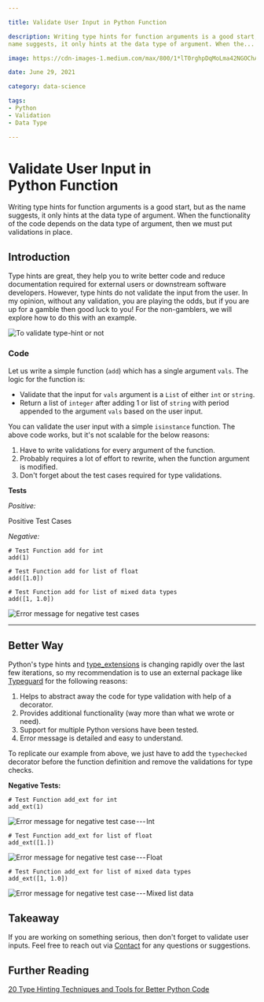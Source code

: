 ```yaml
---

title: Validate User Input in Python Function 

description: Writing type hints for function arguments is a good start, but as the
name suggests, it only hints at the data type of argument. When the...

image: https://cdn-images-1.medium.com/max/800/1*lT0rghpDqMoLma42NGOChA.png

date: June 29, 2021

category: data-science

tags:
- Python
- Validation
- Data Type

---
```

 
 
# Validate User Input in Python Function 

Writing type hints for function arguments is a good start, but as the name suggests, it only hints at the data type of argument. When the functionality of the code depends on the data type of argument, then we must put validations in place. 

## Introduction 

Type hints are great, they help you to write better code and reduce
documentation required for external users or downstream software
developers. However, type hints do not validate the input from the user.
In my opinion, without any validation, you are playing the odds, but if
you are up for a gamble then good luck to you! For the non-gamblers, we
will explore how to do this with an example.

![To validate type-hint
or not](https://cdn-images-1.medium.com/max/800/1*lT0rghpDqMoLma42NGOChA.png)

### Code 

Let us write a simple function (`add`)
which has a single argument `vals`. The
logic for the function is:

-   Validate that the input for `vals` argument is a `List` of either `int` or
    `string`.
-   Return a list of `integer` after
    adding 1 or list of `string` with
    period appended to the argument `vals` based on the user input.

You can validate the user input with a simple `isinstance` function. The above code works, but it\'s not scalable
for the below reasons:

1.  Have to write validations for every argument of the
    function.
2.  Probably requires a lot of effort to rewrite, when the function
    argument is modified.
3.  Don't forget about the test cases required for type
    validations.

**Tests**

*Positive:*

Positive Test Cases

*Negative:*

``` 
# Test Function add for int
add(1)
```

``` 
# Test Function add for list of float
add([1.0])
```

``` 
# Test Function add for list of mixed data types
add([1, 1.0])
```

![Error message for negative
test cases](https://cdn-images-1.medium.com/max/800/1*h1kDU8Z4vHKD4CVqsnFAtQ.png)




---

 
 
## Better Way 

Python's type hints and
[type\_extensions](https://github.com/python/typing/tree/master/typing_extensions) is changing rapidly over the last few iterations, so
my recommendation is to use an external package like
[Typeguard](https://pypi.org/project/typeguard/) for the following reasons:

1.  Helps to abstract away the code for type validation with help of a
    decorator.
2.  Provides additional functionality (way more than what we wrote or
    need).
3.  Support for multiple Python versions have been tested.
4.  Error message is detailed and easy to understand.

To replicate our example from above, we just have to add the
`typechecked` decorator before the
function definition and remove the validations for type checks.

**Negative Tests:**

``` 
# Test Function add_ext for int
add_ext(1)
```

![Error message for negative test
case --- Int](https://cdn-images-1.medium.com/max/800/1*xAxUxCq_RmUSFOeQ3U5RaA.png)

``` 
# Test Function add_ext for list of float
add_ext([1.])
```

![Error message for negative test
case --- Float](https://cdn-images-1.medium.com/max/800/1*MJ9HTZTuJBNXR-ly2CkOSA.png)

``` 
# Test Function add_ext for list of mixed data types
add_ext([1, 1.0])
```

![Error message for negative test case --- Mixed
list data](https://cdn-images-1.medium.com/max/800/1*uxG2VciSE8rTNvFuik_8OQ.png)

## Takeaway 

If you are working on something serious, then don't forget to validate
user inputs. Feel free to reach out via
[Contact](https://raravind.com/#contact) for any questions or suggestions.

## Further Reading 

[20 Type Hinting Techniques and Tools for Better Python
Code](https://betterprogramming.pub/twenty-type-hinting-techniques-and-tools-for-better-python-code-e877e0b0c679)

